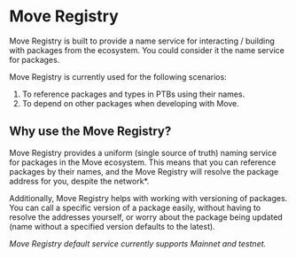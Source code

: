# Move Registry

Move Registry is built to provide a name service for interacting / building with packages from the ecosystem. You could consider it the name service for packages.

Move Registry is currently used for the following scenarios: 

1. To reference packages and types in PTBs using their names.
2. To depend on other packages when developing with Move.

## Why use the Move Registry?

Move Registry provides a uniform (single source of truth) naming service for packages in the Move ecosystem. 
This means that you can reference packages by their names, and the Move Registry will resolve the package address for you, despite the network*.

Additionally, Move Registry helps with working with versioning of packages. You can call a specific version of a package easily, without having to 
resolve the addresses yourself, or worry about the package being updated (name without a specified version defaults to the latest).


*Move Registry default service currently supports Mainnet and testnet.*
